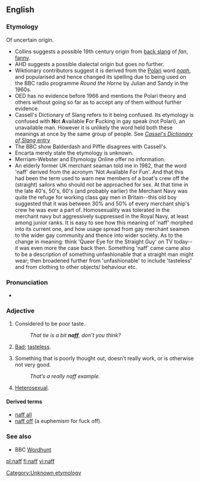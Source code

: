 {{also|Naff}}
==English==

===Etymology===
{{rfc|This etymology needs lots of references}}
Of uncertain origin.
* Collins suggests a possible 19th century origin from [[back slang]] of ''fan'', [[fanny]].
* AHD suggests a possible dialectal origin but goes no further.
* Wiktionary contributors suggest it is derived from the [[Polari]] word ''[[naph]]'', and <!--no doubt was -->popularised and hence changed its spelling due to being used on the BBC radio programme <i>Round the Horne</i> by Julian and Sandy in the 1960s.
* OED has no evidence before 1966 and mentions the Polari theory and others without going so far as to accept any of them without further evidence.
* Cassell's Dictionary of Slang refers to it being confused. Its etymology is confused with '''N'''ot '''A'''vailable '''F'''or '''F'''ucking in gay speak (not Polari), an unavailable man. However it is unlikely the word held both these meanings at once by the same group of people. See [http://books.google.com/books?id=5GpLcC4a5fAC&pg=PA986&dq=naph+polari&lr=lang_en&as_brr=0&ei=bDSTSNb0ApzOswP7p-D7DA&sig=ACfU3U0vYA2AjjAA27jWyPA5OIHthNsF2A ''Cassel's Dictionary of Slang'' entry]
* The BBC show Balderdash and Piffle disagrees with Cassell's.
* Encarta merely state the etymology is unknown.
* Merriam-Webster and Etymology Online offer no information.
* An elderly former UK merchant seaman told me in 1982, that the word 'naff' derived from the acronym 'Not Available For Fun'. And that this had been the term used to warn new members of a boat's crew off the (straight) sailors who should not be approached for sex. At that time in the late 40's, 50's, 60's (and probably earlier) the Merchant Navy was quite the refuge for working class gay men in Britain--this old boy suggested that it was between 30% and 50% of every merchant ship's crew he was ever a part of. Homosexuality was tolerated in the merchant navy but aggressively suppressed in the Royal Navy, at least among junior ranks. It is easy to see how this meaning of 'naff' morphed into its current one, and how usage spread from gay merchant seamen to the wider gay community and thence into wider society. As to the change in meaning: think 'Queer Eye for the Straight Guy' on TV today--it was even more the case back then. Something 'naff' came came also to be a description of something unfashionable that a straight man might wear; then broadened further from 'unfashionable' to include 'tasteless' and from clothing to other objects/ behaviour etc.

===Pronunciation===
* {{rhymes|æf}}

===Adjective===
{{en-adj|er}}

# {{context|UK|_|slang}} Considered to be poor taste.
#: ''That tie is a bit '''naff''', don’t you think?''
# {{context|Polari}} [[bad|Bad]]; [[tasteless]].
# {{context|UK|_|slang}} Something that is poorly thought out, doesn’t really work, or is otherwise not very good.
#: ''That’s a really naff example.''
# {{context|Polari}} [[Heterosexual]].

====Derived terms====
* [[naff all]]
* [[naff off]] (a euphemism for fuck off).

===See also===
* BBC [[w:Wordhunt|Wordhunt]]

[[Category:Unknown etymology]]

[[pl:naff]]
[[fi:naff]]
[[vi:naff]]